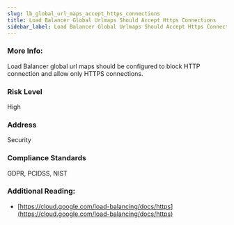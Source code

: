 ```yaml
---
slug: lb_global_url_maps_accept_https_connections
title: Load Balancer Global Urlmaps Should Accept Https Connections
sidebar_label: Load Balancer Global Urlmaps Should Accept Https Connections
---
```


### More Info:

Load Balancer global url maps should be configured to block HTTP connection and allow only HTTPS connections.

### Risk Level

High

### Address

Security

### Compliance Standards

GDPR, PCIDSS, NIST

### Additional Reading:

- [https://cloud.google.com/load-balancing/docs/https](https://cloud.google.com/load-balancing/docs/https) 

